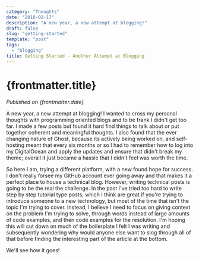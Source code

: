 ```yaml
---
category: "Thoughts"
date: "2018-02-17"
description: "A new year, a new attempt at blogging!"
draft: false
slug: "getting-started"
template: "post"
tags:
  - "blogging"
title: Getting Started - Another Attempt at Blogging
---
```


# {frontmatter.title}

_Published on {frontmatter.date}_

A new year, a new attempt at blogging! I wanted to cross my personal thoughts with programming oriented blogs and to be
frank I didn't get too far. I made a few posts but found it hard find things to talk about or put together coherent and
meaningful thoughts. I also found that the ever changing nature of Ghost, because its actively being worked on, and
self-hosting meant that every six months or so I had to remember how to log into my DigitalOcean and apply the
updates and ensure that didn't break my theme; overall it just became a hassle that I didn't feel was worth the time.

So here I am, trying a different platform, with a new found hope for success. I don't really forsee my GitHub account
ever going away and that makes it a perfect place to house a technical blog. However, writing technical posts is going
to be the real the challenge. In the past I've tried too hard to write step by step tutorial type posts, which I think
are great if you're trying to introduce someone to a new technology, but most of the time that isn't the topic I'm
trying to cover. Instead, I believe I need to focus on giving context on the problem I'm trying to solve, through words
instead of large amounts of code examples, and then code examples for the resolution. I'm hoping this will cut down
on much of the boilerplate I felt I was writing and subsequently wondering why would anyone else want to slog through
all of that before finding the interesting part of the article at the bottom.

We'll see how it goes!
